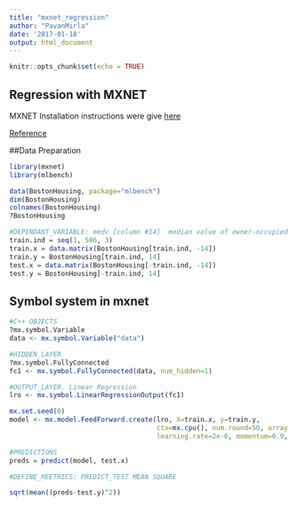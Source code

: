 ```yaml
---
title: "mxnet_regression"
author: "PavanMirla"
date: '2017-01-18'
output: html_document
---
```


```r
knitr::opts_chunk$set(echo = TRUE)
```

## Regression with MXNET

MXNET Installation instructions were give [here](https://github.com/pmirla/deeplearning_with_R/blob/master/mxnet_classification.Rmd)

[Reference](https://www.r-bloggers.com/deep-learning-with-mxnetr/)

##Data Preparation

```r
library(mxnet)
library(mlbench)

data(BostonHousing, package="mlbench")
dim(BostonHousing)
colnames(BostonHousing)
?BostonHousing

#DEPENDANT_VARIABLE: medv [column #14]	median value of owner-occupied homes in USD 1000's
train.ind = seq(1, 506, 3)
train.x = data.matrix(BostonHousing[train.ind, -14])
train.y = BostonHousing[train.ind, 14]
test.x = data.matrix(BostonHousing[-train.ind, -14])
test.y = BostonHousing[-train.ind, 14]


```
## Symbol system in mxnet

```r
#C++ OBJECTS
?mx.symbol.Variable
data <- mx.symbol.Variable("data")

#HIDDEN_LAYER
?mx.symbol.FullyConnected
fc1 <- mx.symbol.FullyConnected(data, num_hidden=1)

#OUTPUT_LAYER. Linear Regression 
lro <- mx.symbol.LinearRegressionOutput(fc1)

mx.set.seed(0)
model <- mx.model.FeedForward.create(lro, X=train.x, y=train.y,
                                     ctx=mx.cpu(), num.round=50, array.batch.size=20,
                                     learning.rate=2e-6, momentum=0.9, eval.metric=mx.metric.rmse)

#PREDICTIONS
preds = predict(model, test.x)

#DEFINE_MEETRICS: PREDICT_TEST MEAN SQUARE

sqrt(mean((preds-test.y)^2))



```

